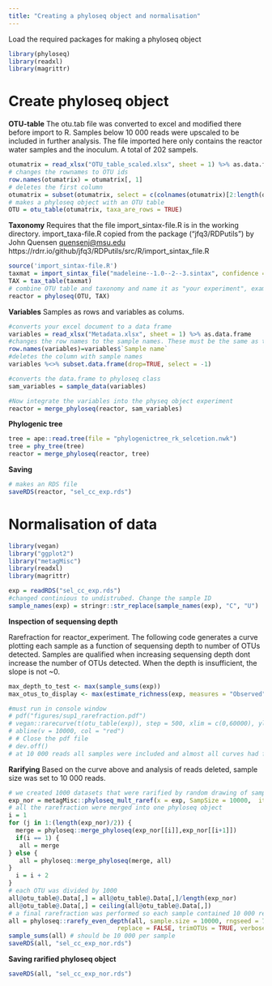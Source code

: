 ```yaml
---
title: "Creating a phyloseq object and normalisation"
---
```

Load the required packages for making a phyloseq object 
```r
library(phyloseq)
library(readxl)
library(magrittr)
```

# Create phyloseq object
**OTU-table**
The otu.tab file was converted to excel and modified there before import to R. Samples below 10 000 reads were upscaled to be included in further analysis. The file imported here only contains the reactor water samples and the inoculum. A total of 202 sampels.
```r
otumatrix = read_xlsx("OTU_table_scaled.xlsx", sheet = 1) %>% as.data.frame
# changes the rownames to OTU ids
row.names(otumatrix) = otumatrix[, 1]
# deletes the first column
otumatrix = subset(otumatrix, select = c(colnames(otumatrix)[2:length(otumatrix)]))
# makes a phyloseq object with an OTU table
OTU = otu_table(otumatrix, taxa_are_rows = TRUE)
```
**Taxonomy**
Requires that the file import_sintax-file.R is in the working directory. 
import_taxa-file.R copied from the package ("jfq3/RDPutils") by John Quensen <quensenj@msu.edu>  https://rdrr.io/github/jfq3/RDPutils/src/R/import_sintax_file.R

```r
source('import_sintax-file.R')
taxmat = import_sintax_file("madeleine--1.0--2--3.sintax", confidence = 0.8)
TAX = tax_table(taxmat)
# combine OTU table and taxonomy and name it as "your experiment", example reactors
reactor = phyloseq(OTU, TAX)
```

**Variables**
Samples as rows and variables as colums. 
```r
#converts your excel document to a data frame 
variables = read_xlsx("Metadata.xlsx", sheet = 1) %>% as.data.frame
#changes the row names to the sample names. These must be the same as the sample names in the OTU file
row.names(variables)=variables$`Sample name`
#deletes the column with sample names
variables %<>% subset.data.frame(drop=TRUE, select = -1)

#converts the data.frame to phyloseq class
sam_variables = sample_data(variables)

#Now integrate the variables into the physeq object experiment
reactor = merge_phyloseq(reactor, sam_variables)
```

**Phylogenic tree**
```r
tree = ape::read.tree(file = "phylogenictree_rk_selcetion.nwk")
tree = phy_tree(tree)
reactor = merge_phyloseq(reactor, tree)
```
**Saving**
```r
# makes an RDS file 
saveRDS(reactor, "sel_cc_exp.rds")
```

# Normalisation of data

```r
library(vegan)
library("ggplot2")
library("metagMisc")
library(readxl)
library(magrittr)

exp = readRDS("sel_cc_exp.rds")
#changed continious to undistrubed. Change the sample ID
sample_names(exp) = stringr::str_replace(sample_names(exp), "C", "U") 
```

**Inspection of sequensing depth**

Rarefraction for reactor_experiment. The following code generates a curve plotting each sample as a function of sequensing depth to number of OTUs detected. Samples are qualified when increasing sequensing depth dont increase the number of OTUs detected. When the depth is insufficient, the slope is not ~0. 

```r
max_depth_to_test <- max(sample_sums(exp))
max_otus_to_display <- max(estimate_richness(exp, measures = "Observed"))

#must run in console window
# pdf("figures/sup1_rarefraction.pdf")
# vegan::rarecurve(t(otu_table(exp)), step = 500, xlim = c(0,60000), ylim = c(0,max_otus_to_display), label = TRUE, cex=0.5, xlab = "Depth", ylab = "Observed OTUs") 
# abline(v = 10000, col = "red")
# # Close the pdf file
# dev.off() 
# at 10 000 reads all samples were included and almost all curves had flattened.
```

**Rarifying**
Based on the curve above and analysis of reads deleted, sample size was set to 10 000 reads. 
```r
# we created 1000 datasets that were rarified by random drawing of samples
exp_nor = metagMisc::phyloseq_mult_raref(x = exp, SampSize = 10000,  iter = 1000,  replace = FALSE, trimOTUs = FALSE)
# all the rarefraction were merged into one phyloseq object
i = 1
for (j in 1:(length(exp_nor)/2)) {
  merge = phyloseq::merge_phyloseq(exp_nor[[i]],exp_nor[[i+1]])
  if(i == 1) {
   all = merge
} else {
   all = phyloseq::merge_phyloseq(merge, all)
}
  i = i + 2
}
# each OTU was divided by 1000
all@otu_table@.Data[,] = all@otu_table@.Data[,]/length(exp_nor)
all@otu_table@.Data[,] = ceiling(all@otu_table@.Data[,])
# a final rarefraction was performed so each sample contained 10 000 reads
all = phyloseq::rarefy_even_depth(all, sample.size = 10000, rngseed = 711,
                              replace = FALSE, trimOTUs = TRUE, verbose = TRUE)
sample_sums(all) # should be 10 000 per sample
saveRDS(all, "sel_cc_exp_nor.rds")
```


**Saving rarified phyloseq object**
```r
saveRDS(all, "sel_cc_exp_nor.rds")
```


